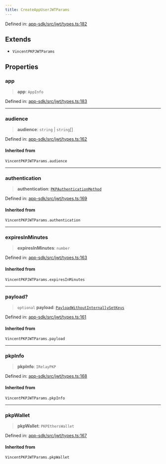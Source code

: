 ```yaml
---
title: CreateAppUserJWTParams
---
```


Defined in: [app-sdk/src/jwt/types.ts:182](https://github.com/LIT-Protocol/Vincent/blob/1c902a7c278246adaf4479901c6e2d38e00321e5/packages/libs/app-sdk/src/jwt/types.ts#L182)

## Extends

- `VincentPKPJWTParams`

## Properties

### app

> **app**: `AppInfo`

Defined in: [app-sdk/src/jwt/types.ts:183](https://github.com/LIT-Protocol/Vincent/blob/1c902a7c278246adaf4479901c6e2d38e00321e5/packages/libs/app-sdk/src/jwt/types.ts#L183)

***

### audience

> **audience**: `string` \| `string`[]

Defined in: [app-sdk/src/jwt/types.ts:162](https://github.com/LIT-Protocol/Vincent/blob/1c902a7c278246adaf4479901c6e2d38e00321e5/packages/libs/app-sdk/src/jwt/types.ts#L162)

#### Inherited from

`VincentPKPJWTParams.audience`

***

### authentication

> **authentication**: [`PKPAuthenticationMethod`](./PKPAuthenticationMethod)

Defined in: [app-sdk/src/jwt/types.ts:169](https://github.com/LIT-Protocol/Vincent/blob/1c902a7c278246adaf4479901c6e2d38e00321e5/packages/libs/app-sdk/src/jwt/types.ts#L169)

#### Inherited from

`VincentPKPJWTParams.authentication`

***

### expiresInMinutes

> **expiresInMinutes**: `number`

Defined in: [app-sdk/src/jwt/types.ts:163](https://github.com/LIT-Protocol/Vincent/blob/1c902a7c278246adaf4479901c6e2d38e00321e5/packages/libs/app-sdk/src/jwt/types.ts#L163)

#### Inherited from

`VincentPKPJWTParams.expiresInMinutes`

***

### payload?

> `optional` **payload**: [`PayloadWithoutInternallySetKeys`](/api-reference/app-sdk/jwt/type-aliases/PayloadWithoutInternallySetKeys)

Defined in: [app-sdk/src/jwt/types.ts:161](https://github.com/LIT-Protocol/Vincent/blob/1c902a7c278246adaf4479901c6e2d38e00321e5/packages/libs/app-sdk/src/jwt/types.ts#L161)

#### Inherited from

`VincentPKPJWTParams.payload`

***

### pkpInfo

> **pkpInfo**: `IRelayPKP`

Defined in: [app-sdk/src/jwt/types.ts:168](https://github.com/LIT-Protocol/Vincent/blob/1c902a7c278246adaf4479901c6e2d38e00321e5/packages/libs/app-sdk/src/jwt/types.ts#L168)

#### Inherited from

`VincentPKPJWTParams.pkpInfo`

***

### pkpWallet

> **pkpWallet**: `PKPEthersWallet`

Defined in: [app-sdk/src/jwt/types.ts:167](https://github.com/LIT-Protocol/Vincent/blob/1c902a7c278246adaf4479901c6e2d38e00321e5/packages/libs/app-sdk/src/jwt/types.ts#L167)

#### Inherited from

`VincentPKPJWTParams.pkpWallet`

